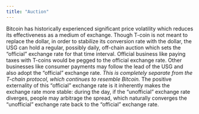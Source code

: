 ```yaml
---
title: "Auction"
---
```



Bitcoin has historically experienced significant price volatility which reduces its effectiveness as a medium of exchange. Though T-coin is not meant to replace the dollar, in order to stabilize its conversion rate with the dollar, the USG can hold a regular, possibly daily, off-chain auction which sets the "official" exchange rate for that time interval. Official business like paying taxes with T-coins would be pegged to the official exchange rate. Other businesses like consumer payments may follow the lead of the USG and also adopt the "official" exchange rate. *This is completely separate from the T-chain protocol, which continues to resemble Bitcoin.* The positive externality of this "official" exchange rate is it inherently makes the exchange rate more stable: during the day, if the "unofficial" exchange rate diverges, people may arbitrage the spread, which naturally converges the "unofficial" exchange rate back to the "official" exchange rate.


